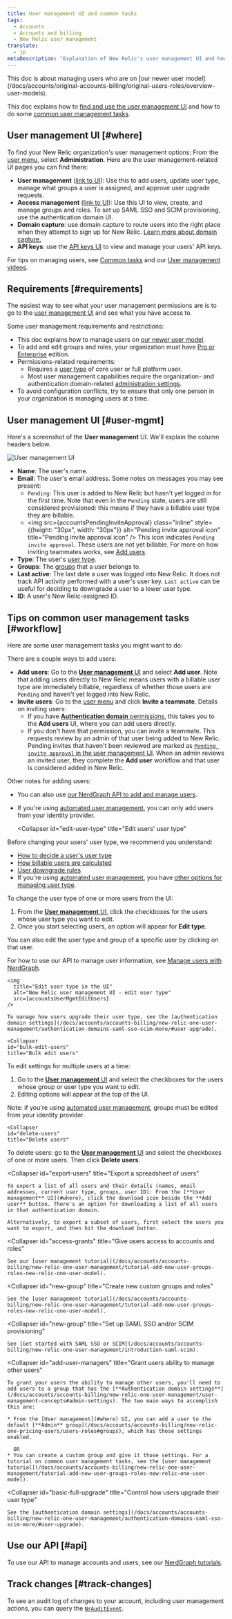 ```yaml
---
title: User management UI and common tasks
tags:
  - Accounts
  - Accounts and billing
  - New Relic user management 
translate:
  - jp  
metaDescription: "Explanation of New Relic's user management UI and how to do some common user management tasks (newer user model)."
---
```





<Callout title="New user model">
  This doc is about managing users who are on [our newer user model](/docs/accounts/original-accounts-billing/original-users-roles/overview-user-models).
</Callout>

This doc explains how to [find and use the user management UI](#where) and how to do some [common user management tasks](#workflow).

## User management UI [#where]

To find your New Relic organization's user management options: From the [user menu](/docs/accounts/accounts-billing/general-account-settings/intro-account-settings), select **Administration**. Here are the user management-related UI pages you can find there:

* **User management** ([link to UI](https://one.newrelic.com/admin-portal/organizations/users-list)): Use this to add users, update user type, manage what groups a user is assigned, and approve user upgrade requests. 
* **Access management** ([link to UI](https://one.newrelic.com/admin-portal/organizations/organization-detail)): Use this UI to view, create, and manage groups and roles. To set up SAML SSO and SCIM provisioning, use the authentication domain UI. 
* **Domain capture**: use domain capture to route users into the right place when they attempt to sign up for New Relic. [Learn more about domain capture.](/docs/accounts/accounts-billing/account-setup/domain-capture)
* **API keys**: use the [API keys UI](/docs/apis/intro-apis/new-relic-api-keys) to view and manage your users' API keys. 

For tips on managing users, see [Common tasks](#workflow) and our [User management videos](/docs/accounts/accounts-billing/new-relic-one-user-management/user-mgmt-videos).

## Requirements [#requirements]

The easiest way to see what your user management permissions are is to go to the [user management UI](#where) and see what you have access to.

Some user management requirements and restrictions:

* This doc explains how to manage users on [our newer user model](/docs/accounts/original-accounts-billing/original-product-based-pricing/overview-user-models).
* To add and edit groups and roles, your organization must have [Pro or Enterprise](https://newrelic.com/pricing) edition.
* Permissions-related requirements:
  * Requires a [user type](/docs/accounts/accounts-billing/new-relic-one-user-management/user-type) of core user or full platform user.
  * Most user management capabilities require the organization- and authentication domain-related [administration settings](/docs/accounts/accounts-billing/new-relic-one-user-management/user-management-concepts#admin-settings). 
* To avoid configuration conflicts, try to ensure that only one person in your organization is managing users at a time.


## User management UI [#user-mgmt]

Here's a screenshot of the **User management** UI. We'll explain the column headers below. 

<img
  title="User management UI"
  alt="User management UI"
  src={accountsUserMgmtUi}
/>

* **Name**: The user's name. 
* **Email**: The user's email address. Some notes on messages you may see present: 
  * `Pending`: This user is added to New Relic but hasn't yet logged in for the first time. Note that even in the `Pending` state, users are still considered provisioned: this means if they have a billable user type they are billable.
  * <img src={accountsPendingInviteApproval} class="inline" style={{height: "30px", width: "30px"}} alt="Pending invite approval icon" title="Pending invite approval icon" />  This icon indicates `Pending invite approval`. These users are not yet billable. For more on how inviting teammates works, see [Add users](#add-users).
* **Type**: The user's [user type](/docs/accounts/accounts-billing/new-relic-one-user-management/user-type). 
* **Groups**: The [groups](/docs/accounts/accounts-billing/new-relic-one-user-management/user-management-concepts#understand-concepts) that a user belongs to. 
* **Last active**: The last date a user was logged into New Relic. It does not track API activity performed with a user's user key. `Last active` can be useful for deciding to downgrade a user to a lower user type. 
* **ID**: A user's New Relic-assigned ID. 

## Tips on common user management tasks [#workflow]

Here are some user management tasks you might want to do:

<CollapserGroup>
  <Collapser
    id="add-users"
    title="Add users"
  >
There are a couple ways to add users: 

* **Add users**: Go to the [**User management** UI](#where) and select **Add user**. Note that adding users directly to New Relic means users with a billable user type are immediately billable, regardless of whether those users are `Pending` and haven't yet logged into New Relic.  
* **Invite users**: Go to the [user menu](/docs/accounts/accounts-billing/general-account-settings/intro-account-settings) and click **Invite a teammate**. Details on inviting users: 
  * If you have [**Authentication domain** permissions](/docs/accounts/accounts-billing/new-relic-one-user-management/user-management-concepts/#admin-settings), this takes you to the **Add users** UI, where you can add users directly. 
  * If you don't have that permission, you can invite a teammate. This requests review by an admin of that user being added to New Relic. Pending invites that haven't been reviewed are marked as [`Pending invite approval` in the user management UI](#user-mgmt). When an admin reviews an invited user, they complete the **Add user** workflow and that user is considered added in New Relic.  

Other notes for adding users: 

* You can also use [our NerdGraph API to add and manage users](/docs/apis/nerdgraph/examples/nerdgraph-manage-users).
* If you're using [automated user management](/docs/accounts/accounts/automated-user-management/automated-user-provisioning-single-sign), you can only add users from your identity provider. 

  </Collapser>

  <Collapser
    id="edit-user-type"
    title="Edit users' user type"
  >
Before changing your users' user type, we recommend you understand:

* [How to decide a user's user type](/docs/accounts/accounts-billing/new-relic-one-user-management/user-type#choose-user-type)
* [How billable users are calculated](/docs/accounts/accounts-billing/new-relic-one-pricing-billing/user-count-billing)
* [User downgrade rules](/docs/accounts/accounts-billing/new-relic-one-pricing-billing/user-count-billing#user-downgrade-rules)
* If you're using [automated user management](/docs/accounts/accounts/automated-user-management/automated-user-provisioning-single-sign), you have [other options for managing user type](/docs/accounts/accounts-billing/new-relic-one-user-management/authentication-domains-saml-sso-scim-more/#user-upgrade).

To change the user type of one or more users from the UI:

1. From the [**User management** UI](#where), click the checkboxes for the users whose user type you want to edit.
2. Once you start selecting users, an option will appear for **Edit type**.

You can also edit the user type and group of a specific user by clicking on that user.

For how to use our API to manage user information, see [Manage users with NerdGraph](/docs/apis/nerdgraph/examples/nerdgraph-manage-users).

    <img
      title="Edit user type in the UI"
      alt="New Relic user management UI - edit user type"
      src={accountsUserMgmtEditUsers}
    />

    To manage how users upgrade their user type, see the [authentication domain settings](/docs/accounts/accounts-billing/new-relic-one-user-management/authentication-domains-saml-sso-scim-more/#user-upgrade).
  </Collapser>

    <Collapser
    id="bulk-edit-users"
    title="Bulk edit users"
  >
To edit settings for multiple users at a time:

1. Go to the [**User management** UI](#where) and select the checkboxes for the users whose group or user type you want to edit. 
2. Editing options will appear at the top of the UI. 

Note: if you're using [automated user management](/docs/accounts/accounts/automated-user-management/automated-user-provisioning-single-sign), groups must be edited from your identity provider. 

  </Collapser>

    <Collapser
    id="delete-users"
    title="Delete users"
  >
  To delete users: go to the [**User management** UI](#where) and select the checkboxes of one or more users. Then click **Delete users**.

  </Collapser>

  <Collapser
    id="export-users"
    title="Export a spreadsheet of users"
  >
    To export a list of all users and their details (names, email addresses, current user type, groups, user ID): From the [**User management** UI](#where), click the download icon beside the **Add user** button. There's an option for downloading a list of all users in that authentication domain.

    Alternatively, to export a subset of users, first select the users you want to export, and then hit the download button.
  </Collapser>

  <Collapser
    id="access-grants"
    title="Give users access to accounts and roles"
  >
    See our [user management tutorial](/docs/accounts/accounts-billing/new-relic-one-user-management/tutorial-add-new-user-groups-roles-new-relic-one-user-model).
  </Collapser>

  <Collapser
    id="new-group"
    title="Create new custom groups and roles"
  >
    See the [user management tutorial](/docs/accounts/accounts-billing/new-relic-one-user-management/tutorial-add-new-user-groups-roles-new-relic-one-user-model).
  </Collapser>

  <Collapser
    id="new-group"
    title="Set up SAML SSO and/or SCIM provisioning"
  >
    See [Get started with SAML SSO or SCIM](/docs/accounts/accounts-billing/new-relic-one-user-management/introduction-saml-scim).
  </Collapser>

  <Collapser
    id="add-user-managers"
    title="Grant users ability to manage other users"
  >
    To grant your users the ability to manage other users, you'll need to add users to a group that has the [**Authentication domain settings**](/docs/accounts/accounts-billing/new-relic-one-user-management/user-management-concepts#admin-settings). The two main ways to accomplish this are:

    * From the [User management](#where) UI, you can add a user to the default [**Admin** group](/docs/accounts/accounts-billing/new-relic-one-pricing-users/users-roles#groups), which has those settings enabled. 

      OR
    * You can create a custom group and give it those settings. For a tutorial on common user management tasks, see the [user management tutorial](/docs/accounts/accounts-billing/new-relic-one-user-management/tutorial-add-new-user-groups-roles-new-relic-one-user-model).
  </Collapser>

  <Collapser
    id="basic-full-upgrade"
    title="Control how users upgrade their user type"
  >
    See the [authentication domain settings](/docs/accounts/accounts-billing/new-relic-one-user-management/authentication-domains-saml-sso-scim-more/#user-upgrade).
  </Collapser>
</CollapserGroup>

## Use our API [#api]

To use our API to manage accounts and users, see our [NerdGraph tutorials](/docs/apis/nerdgraph/get-started/introduction-new-relic-nerdgraph/#tutorials).   

## Track changes [#track-changes]

To see an audit log of changes to your account, including user management actions, you can query the [`NrAuditEvent`](/docs/insights/insights-data-sources/default-data/nrauditevent-event-data-query-examples).
